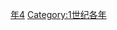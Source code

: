 {{Catnav|頁面分類|历史|歷史時代|年|1世纪各年}}
{{Catnav|頁面分類|历史|歷史時代|年|干支紀年|甲子年}}

{{catmore}}
{{Commons category|4}}

[[Category:0年代|年4]]
[[Category:1世纪各年|Category:1世纪各年]]